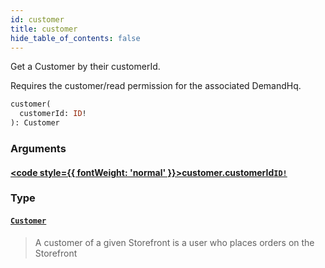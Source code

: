 ```yaml
---
id: customer
title: customer
hide_table_of_contents: false
---
```








Get a Customer by their customerId.
            
Requires the customer/read permission for the associated DemandHq.

```graphql
customer(
  customerId: ID!
): Customer
```


### Arguments

#### [<code style={{ fontWeight: 'normal' }}>customer.<b>customerId</b></code>](#)<Bullet />[`ID!`](/demand/api/graphql-admin/reference/scalars/id) <Badge class="secondary" text="non-null"/> <Badge class="secondary" text="scalar"/>
> 
> 

### Type

#### [`Customer`](/demand/api/graphql-admin/reference/objects/customer) <Badge class="secondary" text="object"/>
> A customer of a given Storefront is a user who places orders on the Storefront
> 





